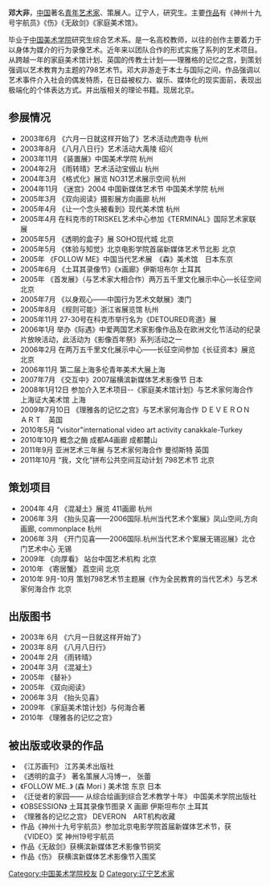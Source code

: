 {{article issues
|
{{Copyedit|time=2010-10-22T16:35:12+00:00}}
{{Unreferenced|time=2010-10-22T16:35:12+00:00}}
}}

'''邓大非'''，[[中华人民共和国|中国]]著名[[青年|青年]][[艺术家|艺术家]]、策展人。辽宁人，研究生。主要[[作品|作品]]有《神州十九号宇航员》《伤》《无敌剑》《家庭美术馆》。

毕业于[[中国美术学院|中国美术学院]]研究生综合艺术系。是一名高校教师，以往的创作主要着力于以身体为媒介的行为录像艺术。近年来以团队合作的形式实施了系列的艺术项目。从跨越一年的家庭美术馆计划、英国的传教士计划——理雅格的记忆之宫，到策划强调以艺术教育为主题的798艺术节。邓大非游走于本土与国际之间，作品强调以艺术事件介入社会的偶发特质，在日益被权力、娱乐、媒体化的现实面前，表现出极端化的个体表达方式。并出版相关的理论书籍。现居北京。

==参展情况==
* 2003年6月  《六月一日就这样开始了》艺术活动虎跑寺 杭州
* 2003年8月  《八月八日行》艺术活动大禹陵 绍兴
* 2003年11月 《装置展》中国美术学院 杭州
* 2004年2月  《雨转晴》艺术活动宝俶山 杭州
* 2004年3月  《格式化》展览 NO31艺术展示空间 杭州
* 2004年11月 《迷宫》2004 中国新媒体艺术节 中国美术学院 杭州
* 2005年3月  《双向阅读》摄影展方向画廊 杭州 
* 2005年4月  《让一个念头被看到》现代美术馆 杭州
* 2005年4月  在科克市的TRISKEL艺术中心参加《TERMINAL》国际艺术家联展
* 2005年5月  《透明的盒子》展 SOHO现代城 北京
* 2005年5月  《体验与知觉》北京电影学院首届新媒体艺术节北影 北京
* 2005年  《FOLLOW ME》中国当代艺术展　《森》美术馆　日本东京
* 2005年6月  《土耳其录像节》《x画廊》伊斯坦布尔 土耳其
* 2005年  《首发展》（与艺术家大相合作）两万五千里文化展示中心—长征空间北京
* 2005年7月  《以身观心——中国行为艺术文献展》澳门
* 2005年8月  《规则可能》浙江省展览馆 杭州
* 2005年11月  27-30号在科克市举行名为《DETOURED弯道》展 
* 2006年1月   举办《际遇》中爱两国艺术家影像作品及在欧洲文化节活动的纪录片放映活动，此活动为《影像百年祭》系列活动之一
* 2006年2月   在两万五千里文化展示中心——长征空间参加《长征资本》展览北京
* 2006年11月  第二届上海多伦青年美术大展上海
* 2007年7月  《交互中》2007届横滨新媒体艺术影像节 日本
* 2008年1月12日 参加介入艺术项目--《家庭美术馆计划》与艺术家何海合作 上海证大美术馆 上海 
* 2009年7月10日 《理雅各的记忆之宫》与艺术家何海合作 ＤＥＶＥＲＯＮ　ＡＲＴ　英国
* 2010年5月 "visitor"international video art activity canakkale-Turkey
* 2010年10月 概念之酶 成都A4画廊 成都麓山
* 2011年9月 亚洲艺术三年展 与艺术家何海合作 曼彻斯特 英国
* 2011年10月 “我，文化”拼布公共空间互动计划 798艺术节 北京

==策划项目==
*2004年 4月 《混凝土》展览 411画廊 杭州
*2006年 3月 《抬头见喜——2006国际.杭州当代艺术个案展》凤山空间,方向画廊, commonplace 杭州 
*2006年 3月 《开门见喜——2006国际.杭州当代艺术个案展无锡巡展》北仓门艺术中心 无锡 
*2009年 《向厚看》 站台中国艺术机构 北京
*2010年 《寄居蟹》 荔空间 北京
*2010年 9月-10月 策划798艺术节主题展《作为全民教育的当代艺术》与艺术家何海合作 北京

==出版图书==
*2003年 6月 《六月一日就这样开始了》
*2003年 8月 《八月八日行》
*2004年 2月 《雨转晴》
*2004年 3月 《混凝土》
*2005年 《替补》 
*2005年 《双向阅读》
*2006年 3月 《抬头见喜》 
*2009年 《家庭美术馆计划》与何海合著
*2010年 《理雅各的记忆之宫》

==被出版或收录的作品==
*《江苏画刊》 江苏美术出版社
*《透明的盒子》 著名策展人冯博一， 张蕾 
*《FOLLOW ME..》 (森 Mori ) 美术馆 东京 日本
*《迁徙者的家园—— 从综合绘画到综合艺术教学十年》 中国美术学院出版社 
*《OBSESSION》 土耳其录像节图录 X 画廊 伊斯坦布尔 土耳其
*《理雅各的记忆之宫》 DEVERON　ART机构收藏
*作品《神州十九号宇航员》参加北京电影学院首届新媒体艺术节，获《VIDEO》奖  神州19号宇航员
*作品《无敌剑》获横滨新媒体艺术影像节铜奖 　　
*作品《伤》 获横滨新媒体艺术影像节入围奖

{{DEFAULTSORT:D}}
[[Category:中国美术学院校友|Category:中国美术学院校友]]
[[Category:邓姓|D]]
[[Category:辽宁艺术家|Category:辽宁艺术家]]